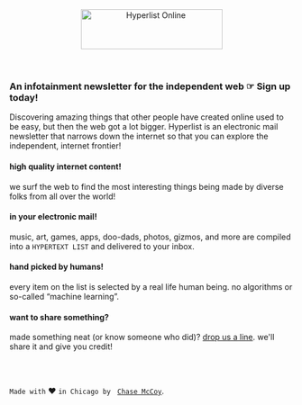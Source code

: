 

<Head>
  <title>Hyperlist Online</title>
  <meta name="viewport" content="width=device-width, initial-scale=1" />
</Head>

<header>
  <img src='/static/logo.svg' width='251' height='71' alt='Hyperlist Online' />
</header>

### An infotainment newsletter for the independent web ☞ <span>Sign up today!</span>

Discovering amazing things that other people have created online used to be easy, but then the web got a lot bigger. Hyperlist is an electronic mail newsletter that narrows down the internet so that you can explore the independent, internet frontier!

<!-- Lorem ipsum dolor amet crucifix thundercats leggings scenester single-origin coffee chambray stumptown polaroid small batch tumblr street art. Bushwick offal gentrify, wayfarers enamel pin listicle authentic sustainable man bun. Mlkshk cold-pressed man braid, asymmetrical coloring book affogato tbh vinyl bespoke. Beard jean shorts small batch messenger bag live-edge fingerstache aesthetic unicorn.

- **[Here's a link to a neat thing](qedhqehd) →**    
  Lorem ipsum dolor amet crucifix thundercats leggings scenester single-origin coffee chambray stumptown polaroid small batch tumblr street art.
- **[Here's a link to a neat thing](qedhqehd) →**    
  Lorem ipsum dolor amet crucifix thundercats leggings scenester single-origin coffee chambray stumptown polaroid small batch tumblr street art.
- **[Here's a link to a neat thing](qedhqehd) →**    
  Lorem ipsum dolor amet crucifix thundercats leggings scenester single-origin coffee chambray stumptown polaroid small batch tumblr street art. -->

<SignupForm />

<div className='two-up'>

<div className='box teal'>

#### high quality internet content!

we surf the web to find the most interesting things being made by diverse folks from all over the world!

</div>

<div className='box pink'>

#### in your electronic mail!

music, art, games, apps, doo-dads, photos, gizmos, and more are compiled into a `HYPERTEXT LIST` and delivered to your inbox.

</div>

</div>

<div className='two-up'>

<div className='box yellow'>

#### hand picked by humans!

every item on the list is selected by a real life human being. no algorithms or so-called “machine learning”.

</div>

<div className='box purple'>

#### want to share something?

made something neat (or know someone who did)? [drop us a line](mailto:desk@chasem.co). we'll share it and give you credit!

</div>

</div>

<br /><br />

`Made with` ♥ `in Chicago by` &nbsp; [`Chase McCoy`]().
